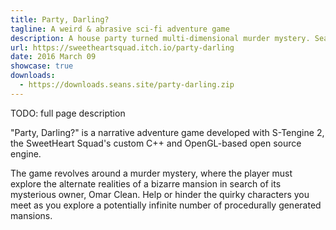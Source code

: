 ```yaml
---
title: Party, Darling?
tagline: A weird & abrasive sci-fi adventure game
description: A house party turned multi-dimensional murder mystery. Search for clues in a potentially infinite number of procedurally generated mansions.
url: https://sweetheartsquad.itch.io/party-darling
date: 2016 March 09
showcase: true
downloads:
  - https://downloads.seans.site/party-darling.zip
---
```


TODO: full page description



"Party, Darling?" is a narrative adventure game developed with S-Tengine 2, the SweetHeart Squad's custom C++ and OpenGL-based open source engine.

The game revolves around a murder mystery, where the player must explore the alternate realities of a bizarre mansion in search of its mysterious owner, Omar Clean. Help or hinder the quirky characters you meet as you explore a potentially infinite number of procedurally generated mansions.

